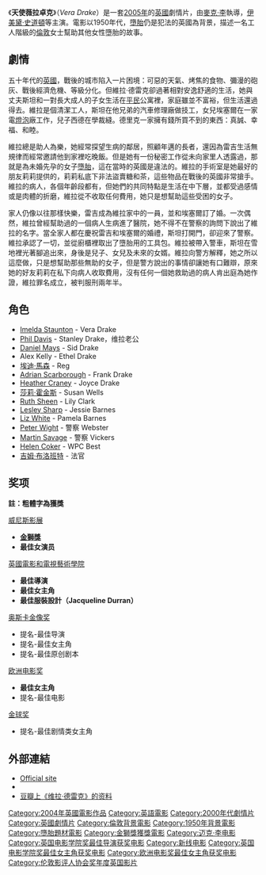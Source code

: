 {{NoteTA
|T=zh:天使薇拉卓克;zh-hans:维拉·德雷克;zh-hk:地下觀音;zh-tw:天使薇拉卓克;
|G1=Show
|1=zh:天使薇拉卓克;zh-hans:维拉·德雷克;zh-hk:地下觀音;zh-tw:天使薇拉卓克;
}}
{{Infobox Film
  | name = 天使薇拉卓克
  | hk_name = 地下觀音
  | tw_name = 天使薇拉卓克
  | cn_name = 维拉·德雷克
  | original_name = Vera Drake
  | image = Veradrakeposter.jpg
  | caption = 
  | director = [[麥克·李|麥克·李]]
  | producer = Simon Channing-Williams
  | writer   = [[麥克·李|麥克·李]]
  | starring = [[Imelda_Staunton|Imelda Staunton]] <br /> [[Richard_Graham_(actor)|Richard Graham]]<br /> [[Eddie_Marsan|Eddie Marsan]]<br /> [[Anna_Keaveney|Anna Keaveney]]<br /> Alex Kelly<br /> [[Daniel_Mays|Daniel Mays]]<br /> [[Phil_Davis|Phil Davis]]
  | music = Andrew Dickson
  | cinematography = Dick Pope
  | editing = Jim Clark 
  | studio  = Thin Man Films
  | distributor = [[新線影業|新線影業]]
  | released =  {{flagicon|Italy}} 2004年9月6日 <br /> （[[威尼斯影展|威尼斯影展]]） <br /> {{flagicon|USA}} 2004年10月22日 <br /> {{flagicon|UK}} 2005年1月7日 <br /> {{flagicon|Australia}} 2005年1月10日 <br /> {{flagicon|TWN}} 2005年3月11日 <br />  {{flagicon|HKG}} 2005年4月13日 <br /> （[[香港國際電影節|香港國際電影節]]）
  | runtime = 125 分
  | country = {{flagicon|UK}} [[英國電影|英國]]
  | language = 英語
  | budget = 1100万美元
  | gross = $12,941,817
  | preceded_by    = 
  | followed_by    = 
  | website        = 
  | amg_id         = 
  | imdb_id        = 0383694
}}
《'''天使薇拉卓克'''》（''Vera Drake''）是一套[[2005年電影|2005年]]的[[英國電影|英國]]劇情片，由[[麥克·李|麥克·李]]執導，[[伊美黛·史道頓|伊美黛·史道頓]]等主演。電影以1950年代，[[墮胎|墮胎]]仍是犯法的英國為背景，描述一名工人階級的[[倫敦|倫敦]]女士幫助其他女性墮胎的故事。

== 劇情 ==
五十年代的[[英國|英國]]，戰後的城市陷入一片困境：可惡的天氣、烤焦的食物、彌漫的砲灰、戰後經濟危機、等級分化。但維拉·德雷克卻過著相對安逸舒適的生活，她與丈夫斯坦和一對長大成人的子女生活在[[平民|平民]]公寓裡，家庭雖並不富裕，但生活還過得去。維拉是個清潔工人，斯坦在他兄弟的汽車修理廠做技工，女兒埃塞爾在一家電[[燈泡|燈泡]]廠工作，兒子西德在學裁縫。德里克一家擁有錢所買不到的東西：真誠、幸福、和睦。

維拉總是助人為樂，她經常探望生病的鄰居，照顧年邁的長者，還因為雷吉生活無規律而經常邀請他到家裡吃晚飯。但是她有一份秘密工作從未向家里人透露過，那就是為未婚先孕的女子[[墮胎|墮胎]]，這在當時的英國是違法的。維拉的手術室是她最好的朋友莉莉提供的，莉莉私底下非法盜賣糖和茶，這些物品在戰後的英國非常搶手。維拉的病人，各個年齡段都有，但她們的共同特點是生活在中下層，並都受過感情或是肉體的折磨，維拉從不收取任何費用，她只是想幫助這些受困的女子。

家人仍像以往那樣快樂，雷吉成為維拉家中的一員，並和埃塞爾訂了婚。一次偶然，維拉曾​​經幫助過的一個病人生病進了醫院，她不得不在警察的詢問下說出了維拉的名字。當全家人都在慶祝雷吉和埃塞爾的婚禮，斯坦打開門，卻迎來了警察。維拉承認了一切，並從廚櫃裡取出了墮胎用的工具包。維拉被帶入警車，斯坦在雪地裡光著腳追出來，身後是兒子、女兒及未來的女婿。維拉向警方解釋，她之所以這麼做，只是想幫助那些無助的女子，但是警方說出的事情卻讓她有口難辯，原來她的好友莉莉在私下向病人收取費用，沒有任何一個她救助過的病人肯出庭為她作證，維拉罪名成立，被判服刑兩年半。

==角色==
{{div col|cols=2}}
* [[Imelda_Staunton|Imelda Staunton]] - Vera Drake
* [[Phil_Davis|Phil Davis]] - Stanley Drake，维拉老公
* [[Daniel_Mays|Daniel Mays]] - Sid Drake
* Alex Kelly - Ethel Drake
* [[埃迪·馬森|埃迪·馬森]] - Reg
* [[Adrian_Scarborough|Adrian Scarborough]] - Frank Drake
* [[Heather_Craney|Heather Craney]] - Joyce Drake
* [[莎莉·霍金斯|莎莉·霍金斯]] - Susan Wells
* [[Ruth_Sheen|Ruth Sheen]] - Lily Clark
* [[Lesley_Sharp|Lesley Sharp]] - Jessie Barnes
* [[Liz_White|Liz White]] - Pamela Barnes
* [[Peter_Wight|Peter Wight]] - 警察 Webster
* [[Martin_Savage|Martin Savage]] -  警察 Vickers
* [[Helen_Coker|Helen Coker]] - WPC Best
* [[吉姆·布洛班特|吉姆·布洛班特]] - 法官
{{div col end}}

== 奖项 ==
'''註：粗體字為獲獎'''
;[[威尼斯影展|威尼斯影展]]
*'''[[金獅獎_(威尼斯影展)|金獅獎]]'''
*'''最佳女演员'''

;[[英國電影和電視藝術學院|英國電影和電視藝術學院]]
*'''最佳導演'''
*'''最佳女主角'''
*'''最佳服裝設計（Jacqueline Durran）'''

;[[奥斯卡金像奖|奥斯卡金像奖]]
*提名-最佳导演
*提名-最佳女主角
*提名-最佳原创剧本

;[[欧洲电影奖|欧洲电影奖]]
*'''最佳女主角'''
*提名-最佳电影

;[[金球奖|金球奖]]
*提名-最佳剧情类女主角

== 外部連結 ==
* [http://www.veradrake.com/ Official site] {{Wayback|url=http://www.veradrake.com/ |date=20081204114721 }}
* {{imdb title|id=0383694|title=天使薇拉卓克}}
* [http://movie.douban.com/subject/1309001/ 豆瓣上《维拉·德雷克》的资料] {{Wayback|url=http://movie.douban.com/subject/1309001/ |date=20200918192939 }}

{{麥克·李}}
{{金獅獎得獎作品}}
{{伦敦影评人协会奖年度英国影片}}
{{英國獨立電影獎最佳獨立英國影片}}
{{DEFAULTSORT:Vera Drake}}
[[Category:2004年英國電影作品|Category:2004年英國電影作品]]
[[Category:英語電影|Category:英語電影]]
[[Category:2000年代劇情片|Category:2000年代劇情片]]
[[Category:英國劇情片|Category:英國劇情片]]
[[Category:倫敦背景電影|Category:倫敦背景電影]]
[[Category:1950年背景電影|Category:1950年背景電影]]
[[Category:墮胎題材電影|Category:墮胎題材電影]]
[[Category:金獅獎獲獎電影|Category:金獅獎獲獎電影]]
[[Category:迈克·李电影|Category:迈克·李电影]]
[[Category:英国电影学院奖最佳导演获奖电影|Category:英国电影学院奖最佳导演获奖电影]]
[[Category:新线电影|Category:新线电影]]
[[Category:英国电影学院奖最佳女主角获奖电影|Category:英国电影学院奖最佳女主角获奖电影]]
[[Category:欧洲电影奖最佳女主角获奖电影|Category:欧洲电影奖最佳女主角获奖电影]]
[[Category:伦敦影评人协会奖年度英国影片|Category:伦敦影评人协会奖年度英国影片]]